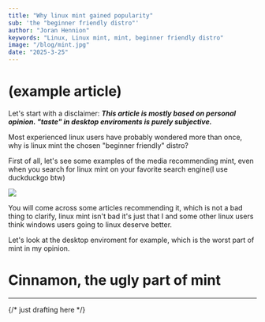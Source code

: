 ```yaml
---
title: "Why linux mint gained popularity"
sub: 'the "beginner friendly distro"'
author: "Joran Hennion"
keywords: "Linux, Linux mint, mint, beginner friendly distro"
image: "/blog/mint.jpg"
date: "2025-3-25"
---
```


# (example article)

Let's start with a disclaimer: **_This article is mostly based on personal opinion. "taste" in desktop enviroments is purely subjective._**

Most experienced linux users have probably wondered more than once, why is linux mint the chosen "beginner friendly" distro?

First of all, let's see some examples of the media recommending mint, even when you search for linux mint on your favorite search engine(I use duckduckgo btw)

![](/blog/Screenshot_20250325_224708.png)

You will come across some articles recommending it, which is not a bad thing to clarify, linux mint isn't bad it's just that I and some other linux users think windows users going to linux deserve better.

Let's look at the desktop enviroment for example, which is the worst part of mint in my opinion.

# Cinnamon, the ugly part of mint

---

{/* just drafting here */}

